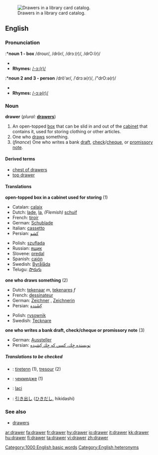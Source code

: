 [[Image:Schlagwortkatalog.jpg|thumb|right|Drawers in a library card catalog.]]

==English==

===Pronunciation===
:*'''noun 1 - box'''
/droʊr/, /drôr/, /drɔː(r)/, /drO:(r)/
*{{audio|en-us-drawer.ogg|Audio (US)}}
*'''Rhymes:''' [[Rhymes:English:-ɔː(r)|/-ɔː(r)/]]

:*'''noun 2 and 3 - person'''
/drô'ər/, /ˈdrɔːə(r)/, /"drO:ə(r)/
*{{audio|en-us-drawer-one_who_draws.ogg|Audio (US)}}
*'''Rhymes:''' [[Rhymes:English:-ɔːə(r)|/-ɔːə(r)/]]

===Noun===
'''drawer'''  (''plural:'' '''[[drawers]]''')
# An open-topped [[box]] that can be slid in and out of the [[cabinet]] that contains it, used for storing clothing or other articles.
#One who [[draw]]s something.<!--in what sense?-->
#(''finance'') One who writes a bank [[draft]], [[check]]/[[cheque]], or [[promissory note]].

====Derived terms====
*[[chest of drawers]]
*[[top drawer]]<!--adjective: of highest importance-->

====Translations====

'''open-topped box in a cabinet used for storing''' (1)
{{top}}
*Catalan: [[calaix]] {{m}}
*Dutch: [[lade]], [[la]], ''(Flemish)'' [[schuif]]
*French: [[tiroir]] {{m}}
*German: [[Schublade]] {{f}}
*Italian: [[cassetto]] {{m}}
*Persian: [[كشو]]
{{mid}}
*Polish: [[szuflada]] {{f}}
*Russian: [[ящик]] {{m}}
*Slovene: [[predal]] {{m}}
*Spanish: [[cajón]] {{m}}
*Swedish: [[Byrålåda]]
*Telugu: [[సొరుగు]]
{{bottom}}

'''one who draws something''' (2)
{{top}}
*Dutch: [[tekenaar]] ''m'', [[tekenares]] ''f''
*French: [[dessinateur]] {{m}}
*German: [[Zeichner]] {{m}}, [[Zeichnerin]] {{f}}
*Persian: [[كِشَنده]]
{{mid}}
*Polish: [[rysownik]] {{m}}
*Swedish: [[Tecknare]] {{m}}
{{bottom}}

'''one who writes a bank draft, check/cheque or promissory note''' (3)
{{top}}
*German: [[Aussteller]] {{m}}
*Persian: [[نويسنده چِك، كسي كه چِك كِشيده]]
{{mid}}
{{bottom}}

=====Translations to be checked=====
<!--Remove this section once all of the translations below have been moved into the tables above.-->
{{checktrans}}

*{{ttbc|Breton}}: [[tiretenn]] {{f}} (1), [[tresour]] {{m}} (2)
*{{ttbc|Bulgarian}}: [[чекмедже]] {{n}} (1)
*{{ttbc|Indonesian}}: [[laci]] <!-- not verified -->
*{{ttbc|Japanese}}: [[引き出し]] ([[ひきだし]], hikidashi) <!-- not verified -->

===See also===
*[[drawers]]<!--underwear-->

[[Category:1000 English basic words]]
[[Category:English heteronyms]]

[[ar:drawer]]
[[fa:drawer]]
[[fr:drawer]]
[[hy:drawer]]
[[io:drawer]]
[[it:drawer]]
[[kk:drawer]]
[[hu:drawer]]
[[fi:drawer]]
[[ta:drawer]]
[[vi:drawer]]
[[zh:drawer]]